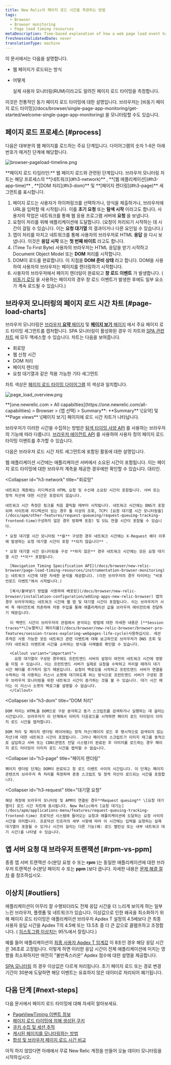 ```yaml
---
title: New Relic이 페이지 로드 시간을 측정하는 방법
tags:
  - Browser
  - Browser monitoring
  - Page load timing resources
metaDescription: Time-based explanation of how a web page load event happens and how that corresponds to browser's page load timing measurements.
freshnessValidatedDate: never
translationType: machine
---
```




이 문서에서는 다음을 설명합니다.

* 웹 페이지가 로드되는 방식

* 어떻게

  <InlinePopover type="browser">[](/docs/browser/new-relic-browser/getting-started/new-relic-browser)</InlinePopover>

  실제 사용자 모니터링(RUM)이라고도 알려진 페이지 로드 타이밍을 측정합니다.

<Callout variant="tip">
  이것은 전통적인 동기 페이지 로드 타이밍에 대한 설명입니다. 브라우저는 [비동기 페이지 로드 타이밍](/docs/browser/single-page-app-monitoring/get-started/welcome-single-page-app-monitoring) 을 모니터링할 수도 있습니다.
</Callout>

## 페이지 로드 프로세스 [#process]

다음은 대부분의 웹 페이지를 로드하는 주요 단계입니다. 다이어그램의 숫자 1-6은 아래 번호가 매겨진 단계에 해당합니다.

<img
  title="browser-pageload-timeline.png"
  alt="browser-pageload-timeline.png"
  src={browserPageLoadTimeline}
/>

<figcaption>
  **페이지 로드 타임라인:** 웹 페이지 로드와 관련된 단계입니다. 브라우저 모니터링 차트는 해당 프로세스의 **[네트워크](#h3-network)** , **[웹 애플리케이션](#h3-app-time)** , **[DOM 처리](#h3-dom)** 및 **[페이지 렌더링](#h3-page)** 세그먼트를 표시합니다.
</figcaption>

1. 페이지 로드는 사용자가 하이퍼링크를 선택하거나, 양식을 제출하거나, 브라우저에 URL을 입력할 때 시작됩니다. 이를 **초기 요청** 또는 **탐색 시작** 이라고도 합니다. 사용자의 작업은 네트워크를 통해 웹 응용 프로그램 서버에 **요청** 을 보냅니다.
2. 요청이 처리를 위해 애플리케이션에 도달합니다. (요청이 처리되기 시작하는 데 시간이 걸릴 수 있습니다. 이는 **요청 대기열** 의 결과이거나 다른 요인일 수 있습니다.)
3. 앱이 처리를 마치고 네트워크를 통해 사용자의 브라우저로 HTML **응답** 을 다시 보냅니다. 이것은 **응답 시작** 또는 **첫 번째 바이트** 라고도 합니다.
4. (Time To First Byte) 사용자의 브라우저는 HTML 응답을 받기 시작하고 Document Object Model 또는 **DOM** 처리를 시작합니다.
5. DOM이 로드를 완료합니다. 이 지점을 **DOM 준비 상태** 라고 합니다. DOM을 사용하여 사용자의 브라우저는 페이지를 렌더링하기 시작합니다.
6. 사용자의 브라우저에서 페이지 렌더링이 완료되고 **창 로드 이벤트** 가 발생합니다. ( [비동기 로딩](/docs/browser/single-page-app-monitoring/get-started/welcome-single-page-app-monitoring) 을 사용하는 페이지의 경우 창 로드 이벤트가 발생한 후에도 일부 요소가 계속 로드될 수 있습니다.)

## 브라우저 모니터링의 페이지 로드 시간 차트 [#page-load-charts]

브라우저 모니터링은 [브라우저 **요약** 페이지](/docs/browser/new-relic-browser/getting-started/browser-overview-website-performance-glance) 및 [**페이지 보기** 페이지](/docs/browser/new-relic-browser/additional-standard-features/page-views-understanding-your-sites-popularity) 에서 주요 페이지 로드 타이밍 세그먼트를 캡처합니다. SPA 모니터링이 활성화된 경우 이 차트와 [SPA 관련 차트](/docs/browser/single-page-app-monitoring/use-spa-data/view-spa-data-new-relic-browser) 에 모두 액세스할 수 있습니다. 차트는 다음을 보여줍니다.

* 회로망
* 웹 신청 시간
* DOM 처리
* 페이지 렌더링
* 요청 대기열과 같은 적용 가능한 기타 세그먼트

차트 색상은 [페이지 로드 타이밍 다이어그램](#process) 의 색상과 일치합니다.

<img
  title="page_load_overview.png"
  alt="page_load_overview.png"
  src={browserPageLoadChart}
/>

<figcaption>
  **[one.newrelic.com > All capabilties](https://one.newrelic.com/all-capabilities) > Browser > (앱 선택) > Summary**: **Summary** \[요약] 및 **Page views** \[페이지 보기] 페이지에 로드 시간 차트가 나타납니다.
</figcaption>

브라우저가 이러한 시간을 수집하는 방법은 [탐색 타이밍 사양 API](/docs/browser/new-relic-browser/page-load-timing-resources/instrumentation-browser-monitoring) 를 사용하는 브라우저의 기능에 따라 다릅니다. [브라우저 에이전트 API](/docs/browser/new-relic-browser/browser-agent-apis/reporting-data-events-browser-agent-api) 를 사용하여 사용자 정의 페이지 로드 타이밍 이벤트를 추가할 수 있습니다.

다음은 브라우저 로드 시간 차트 세그먼트에 포함된 활동에 대한 설명입니다.

<CollapserGroup>
  <Collapser
    id="h3-app-time"
    title="웹 애플리케이션"
  >
    웹 애플리케이션 시간에는 애플리케이션 서버에서 소요된 시간이 포함됩니다. 이는 페이지 로드 타이밍에 대한 브라우저 계측을 제공한 경우에만 확인할 수 있습니다. <InlinePopover type="apm"/>대리인.
  </Collapser>

  <Collapser
    id="h3-network"
    title="회로망"
  >
    네트워크 계층에는 리디렉션과 HTML 요청 및 수신에 소요된 시간이 포함됩니다. 서버 또는 정적 자산에 대한 시간은 포함되지 않습니다.

    네트워크 시간 측정은 링크를 처음 클릭할 때부터 시작됩니다. 네트워크 시간에는 DNS가 포함되며 사이트에 리디렉션이 있는 경우 둘 이상의 조회, TCP( [요청 대기열 시간 모니터링을](/docs/apm/other-features/request-queueing/request-queuing-tracking-frontend-time)구성하지 않은 경우 방화벽 포함) 및 SSL 연결 시간이 포함될 수 있습니다.

    * 요청 대기열 시간 모니터링 **을** 구성한 경우 네트워크 시간에는 X-Request 헤더 이후에 발생하는 요청 대기열 시간이 포함 **되지 않습니다** .

    * 요청 대기열 시간 모니터링을 구성 **하지 않은** 경우 네트워크 시간에는 모든 요청 대기열 시간 **이** 포함됩니다.

      [Navigation Timing Specification API](/docs/browser/new-relic-browser/page-load-timing-resources/instrumentation-browser-monitoring) 는 네트워크 시간에 대한 자세한 분석을 제공합니다. (이전 브라우저의 경우 타이머는 "비포 언로드 이벤트"에서 시작됩니다.)

      [복사/붙여넣기 방법을 사용하여 배포된](/docs/browser/new-relic-browser/installation-configuration/adding-apps-new-relic-browser) 앱의 경우 브라우저에는 네트워크 시간에 웹 앱 및 대기열 시간이 포함됩니다. 이는 브라우저가 서버 측 에이전트에 의존하여 자동 주입을 통해 애플리케이션 값을 브라우저 에이전트에 전달하기 때문입니다.

      이 백엔드 시간이 브라우저의 관점에서 분석되는 방법에 대한 자세한 내용은 [**Session traces**\[뉴렐릭\] 페이지를](/docs/browser/new-relic-browser/browser-pro-features/session-traces-exploring-webpages-life-cycle)사용하십시오. 세션 추적은 사용 가능한 모든 네트워크 관련 이벤트에 대해 보고하므로 브라우저가 DNS 조회 및 기타 네트워크 이벤트에 시간을 소비하는 방식을 사례별로 확인할 수 있습니다.

      <Callout variant="important">
        요청 대기열이 구성된 경우에도 프런트엔드 서버의 설정이 여전히 네트워크 시간에 영향을 미칠 수 있습니다. 이는 프런트엔드 서버가 실제로 요청을 수락하고 처리할 때까지 대기 시간 헤더를 추가하지 않기 때문입니다. 요청이 백로깅을 시작하고 프런트엔드 서버가 연결을 수락하는 데 사용하는 리스너 소켓에 대기하도록 하는 방식으로 프런트엔드 서버가 구성된 경우 브라우저 모니터링을 위한 네트워크 시간이 증가하는 것을 볼 수 있습니다. 대기 시간 헤더는 이 리스너 소켓의 백로그를 설명할 수 없습니다.
      </Callout>
  </Collapser>

  <Collapser
    id="h3-dom"
    title="DOM 처리"
  >
    DOM 처리는 HTML을 DOM으로 구문 분석하고 동기 스크립트를 검색하거나 실행하는 데 걸리는 시간입니다. 브라우저가 이 단계에서 이미지 다운로드를 시작하면 페이지 로드 타이밍이 이미지 로드 시간을 캡처합니다.

    DOM 처리 및 페이지 렌더링 레이어에는 정적 자산(페이지 로드 후 명시적으로 검색되지 않는 자산)에 대한 네트워크 시간이 포함됩니다. 그러나 페이지의 스크립트가 이미지 태그를 동적으로 삽입하고 서버 또는 CDN(콘텐츠 전달 시스템)이 완료된 후 이미지를 로드하는 경우 페이지 로드 타이밍이 이미지 로드 시간을 캡처할 수 없습니다.
  </Collapser>

  <Collapser
    id="h3-page"
    title="페이지 렌더링"
  >
    페이지 렌더링 단계는 DOM이 완료되고 창 로드 이벤트 사이의 시간입니다. 이 단계는 페이지 콘텐츠의 브라우저 측 처리를 측정하며 종종 스크립트 및 정적 자산이 로드되는 시간을 포함합니다.
  </Collapser>

  <Collapser
    id="h3-request"
    title="대기열 요청"
  >
    해당 계정에 브라우저 모니터링 및 APM이 연결된 경우**Request queuing** \[요청 대기열이] 로드 시간 차트에 표시됩니다. New Relic에서 [요청 대기는](/docs/apm/applications-menu/features/request-queuing-tracking-frontend-time) 프로덕션 시스템에 들어오는 요청과 애플리케이션에 도달하는 요청 사이의 시간을 의미합니다. 프로덕션 인프라의 세부 사항에 따라 이 시간에는 입력을 요청하는 실제 대기열이 포함될 수 있거나 시간이 걸리는 다른 기능(예: 로드 밸런싱 또는 내부 네트워크 대기 시간)을 나타낼 수 있습니다.
  </Collapser>
</CollapserGroup>

## 앱 서버 요청 대 브라우저 트랜잭션 [#rpm-vs-ppm]

종종 앱 서버 트랜잭션 수(분당 요청 수 또는 **rpm** )는 동일한 애플리케이션에 대한 브라우저 트랜잭션 수(분당 페이지 수 또는 **ppm** )보다 큽니다. 자세한 내용은 [문제 해결 절차](/docs/browser/new-relic-browser/troubleshooting/app-server-requests-greatly-outnumber-browser-transactions) 를 참조하십시오.

## 이상치 [#outliers]

애플리케이션이 아무리 잘 수행되더라도 전체 응답 시간을 더 느리게 보이게 하는 일부 느린 브라우저, 플랫폼 및 네트워크가 있습니다. 이상값으로 인한 왜곡을 최소화하기 위해 페이지 로드 타이밍은 애플리케이션 브라우저 Apdex T 설정의 4.5배보다 큰 최종 사용자 응답 시간을 Apdex T의 4.5배 또는 13.5초 중 더 큰 값으로 클램프하고 조정합니다. ( [히스토그램 이상치는](/docs/data-analysis/user-interface-functions/histograms-viewing-data-distribution#outliers) 95%에서 잘립니다.)

예를 들어 애플리케이션의 [최종 사용자 Apdex T 임계값](/docs/browser/new-relic-browser/installation-configuration/browser-settings-ui-options-browser-monitoring#apdex) 이 8초인 경우 해당 응답 시간은 36초로 고정됩니다. 이렇게 하면 이러한 응답 시간이 전체 애플리케이션에 미치는 영향을 최소화하지만 여전히 "불만족스러운" Apdex 점수에 대한 설명을 제공합니다.

[SPA 모니터링](/docs/browser/single-page-app-monitoring/get-started/welcome-single-page-app-monitoring) 의 경우 이상값은 다르게 처리됩니다. 초기 페이지 로드 또는 경로 변경 기간이 30분에 도달하면 해당 이벤트는 유효하지 않은 데이터로 처리되어 폐기됩니다.

## 다음 단계 [#next-steps]

다음 문서에서 페이지 로드 타이밍에 대해 자세히 알아보세요.

* [PageViewTiming 이벤트 정보](/docs/browser/new-relic-browser/page-load-timing-resources/pageviewtiming-async-or-dynamic-page-details)
* [페이지 로드 타이밍에 의해 생성된 쿠키](/docs/browser/browser-monitoring/page-load-timing-resources/new-relic-cookies-used-browser)
* [쿠키 수집 및 세션 추적](/docs/browser/browser-monitoring/page-load-timing-resources/cookie-collection-session-tracking)
* [캐시된 페이지를 모니터링하는 방법](/docs/browser/new-relic-browser/page-load-timing-resources/cached-pages)
* [합성 및 브라우저 페이지 로드 시간 비교](/docs/browser/new-relic-browser/page-load-timing-resources/compare-page-load-performance-browser-synthetics)

아직 하지 않았다면 아래에서 무료 New Relic 계정을 만들어 오늘 데이터 모니터링을 시작하십시오.

<InlineSignup/>